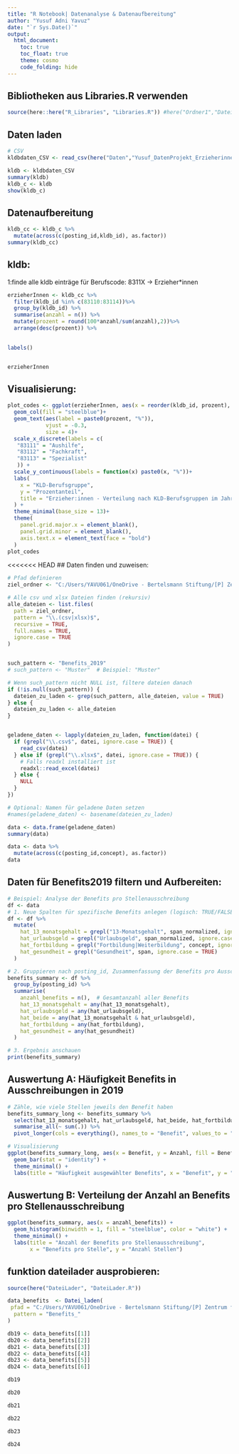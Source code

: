 ```yaml
---
title: "R Notebook| Datenanalyse & Datenaufbereitung"
author: "Yusuf Adni Yavuz"
date: "`r Sys.Date()`"
output: 
  html_document:
    toc: true
    toc_float: true
    theme: cosmo
    code_folding: hide
---
```


## Bibliotheken aus Libraries.R verwenden

```r
source(here::here("R_Libraries", "Libraries.R")) #here("Ordner1","Dateiname.ext") lädt Bibliotheken
```

## Daten laden
```r
# CSV
kldbdaten_CSV <- read_csv(here("Daten","Yusuf_DatenProjekt_Erzieherinnen", "kldb_2024.csv"))
```

```r
kldb <- kldbdaten_CSV
summary(kldb)
kldb_c <- kldb
show(kldb_c)
```

## Datenaufbereitung
```r

kldb_cc <- kldb_c %>%
  mutate(across(c(posting_id,kldb_id), as.factor)) 
summary(kldb_cc)
```
## kldb:
1:finde alle kldb einträge für Berufscode: 8311X → Erzieher*innen 

```r
erzieherInnen <- kldb_cc %>%
  filter(kldb_id %in% c(83110:83114))%>%
  group_by(kldb_id) %>%
  summarise(anzahl = n()) %>%
  mutate(prozent = round(100*anzahl/sum(anzahl),2))%>%
  arrange(desc(prozent)) %>%
  

labels()  


erzieherInnen


```

## Visualisierung:
```r
plot_codes <- ggplot(erzieherInnen, aes(x = reorder(kldb_id, prozent), y= prozent))+
  geom_col(fill = "steelblue")+
  geom_text(aes(label = paste0(prozent, "%")),
            vjust = -0.3,
            size = 4)+
  scale_x_discrete(labels = c(
   "83111" = "Aushilfe", 
   "83112" = "Fachkraft", 
   "83113" = "Spezialist"
   )) +
  scale_y_continuous(labels = function(x) paste0(x, "%"))+
  labs(
    x = "KLD-Berufsgruppe",
    y = "Prozentanteil",
    title = "Erzieher:innen - Verteilung nach KLD-Berufsgruppen im Jahre 2024"
  ) +
  theme_minimal(base_size = 13)+
  theme(
    panel.grid.major.x = element_blank(),
    panel.grid.minor = element_blank(),
    axis.text.x = element_text(face = "bold")
  )
plot_codes

```

<<<<<<< HEAD
## Daten finden und zuweisen:
```r

# Pfad definieren
ziel_ordner <- "C:/Users/YAVU061/OneDrive - Bertelsmann Stiftung/[P] Zentrum für Datenmanagement - Data Science Lab/Projektarbeit/Jobmonitor Datensätze"

# Alle csv und xlsx Dateien finden (rekursiv)
alle_dateien <- list.files(
  path = ziel_ordner, 
  pattern = "\\.(csv|xlsx)$", 
  recursive = TRUE,
  full.names = TRUE,
  ignore.case = TRUE
)


such_pattern <- "Benefits_2019"
# such_pattern <- "Muster"  # Beispiel: "Muster" 

# Wenn such_pattern nicht NULL ist, filtere dateien danach
if (!is.null(such_pattern)) {
  dateien_zu_laden <- grep(such_pattern, alle_dateien, value = TRUE)
} else {
  dateien_zu_laden <- alle_dateien
}


geladene_daten <- lapply(dateien_zu_laden, function(datei) {
  if (grepl("\\.csv$", datei, ignore.case = TRUE)) {
    read_csv(datei)
  } else if (grepl("\\.xlsx$", datei, ignore.case = TRUE)) {
    # Falls readxl installiert ist
    readxl::read_excel(datei)
  } else {
    NULL
  }
})

# Optional: Namen für geladene Daten setzen
#names(geladene_daten) <- basename(dateien_zu_laden)

data <- data.frame(geladene_daten)
summary(data)

```


```r
data <- data %>%
  mutate(across(c(posting_id,concept), as.factor)) 
data

```




## Daten für Benefits2019 filtern und Aufbereiten:

```r


# Beispiel: Analyse der Benefits pro Stellenausschreibung
df <- data
# 1. Neue Spalten für spezifische Benefits anlegen (logisch: TRUE/FALSE)
df <- df %>%
  mutate(
    hat_13_monatsgehalt = grepl("13-Monatsgehalt", span_normalized, ignore.case = TRUE),
    hat_urlaubsgeld = grepl("Urlaubsgeld", span_normalized, ignore.case = TRUE),
    hat_fortbildung = grepl("Fortbildung|Weiterbildung", concept, ignore.case = TRUE),
    hat_gesundheit = grepl("Gesundheit", span, ignore.case = TRUE)
  )

# 2. Gruppieren nach posting_id, Zusammenfassung der Benefits pro Ausschreibung
benefits_summary <- df %>%
  group_by(posting_id) %>%
  summarise(
    anzahl_benefits = n(),  # Gesamtanzahl aller Benefits
    hat_13_monatsgehalt = any(hat_13_monatsgehalt),
    hat_urlaubsgeld = any(hat_urlaubsgeld),
    hat_beide = any(hat_13_monatsgehalt & hat_urlaubsgeld),
    hat_fortbildung = any(hat_fortbildung),
    hat_gesundheit = any(hat_gesundheit)
  )

# 3. Ergebnis anschauen
print(benefits_summary)

```

## Auswertung A: Häufigkeit Benefits in Ausschreibungen in 2019

```r

# Zähle, wie viele Stellen jeweils den Benefit haben
benefits_summary_long <- benefits_summary %>%
  select(hat_13_monatsgehalt, hat_urlaubsgeld, hat_beide, hat_fortbildung, hat_gesundheit) %>%
  summarise_all(~ sum(.)) %>%
  pivot_longer(cols = everything(), names_to = "Benefit", values_to = "Anzahl")

# Visualisierung
ggplot(benefits_summary_long, aes(x = Benefit, y = Anzahl, fill = Benefit)) +
  geom_bar(stat = "identity") +
  theme_minimal() +
  labs(title = "Häufigkeit ausgewählter Benefits", x = "Benefit", y = "Anzahl der Stellen")
```

## Auswertung B: Verteilung der Anzahl an Benefits pro Stellenausschreibung

```r

ggplot(benefits_summary, aes(x = anzahl_benefits)) +
  geom_histogram(binwidth = 1, fill = "steelblue", color = "white") +
  theme_minimal() +
  labs(title = "Anzahl der Benefits pro Stellenausschreibung",
       x = "Benefits pro Stelle", y = "Anzahl Stellen")


```



## funktion dateilader ausprobieren:

```r
source(here("DateiLader", "DateiLader.R"))

data_benefits  <- Datei_laden(
 pfad = "C:/Users/YAVU061/OneDrive - Bertelsmann Stiftung/[P] Zentrum für Datenmanagement - Data Science Lab/Projektarbeit/Jobmonitor Datensätze",
  pattern = "Benefits_"
)

db19 <- data_benefits[[1]]
db20 <- data_benefits[[2]]
db21 <- data_benefits[[3]]
db22 <- data_benefits[[4]]
db23 <- data_benefits[[5]]
db24 <- data_benefits[[6]]
```



```r
db19

db20

db21

db22

db23

db24
```


```r

```



